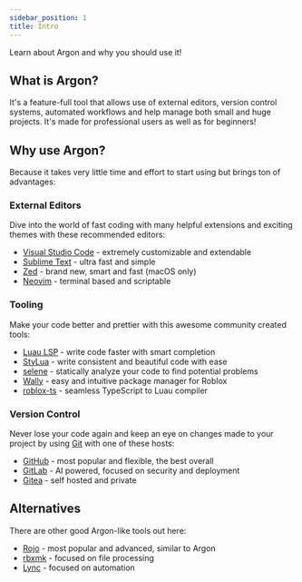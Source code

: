 ```yaml
---
sidebar_position: 1
title: Intro
---
```


Learn about Argon and why you should use it!

## What is Argon?

It's a feature-full tool that allows use of external editors, version control systems, automated workflows and help manage both small and huge projects. It's made for professional users as well as for beginners!

## Why use Argon?

Because it takes very little time and effort to start using but brings ton of advantages:

### External Editors

Dive into the world of fast coding with many helpful extensions and exciting themes with these recommended editors:

- [Visual Studio Code](https://code.visualstudio.com/) - extremely customizable and extendable
- [Sublime Text](https://www.sublimetext.com/) - ultra fast and simple
- [Zed](https://zed.dev/) - brand new, smart and fast (macOS only)
- [Neovim](https://neovim.io/) - terminal based and scriptable

### Tooling

Make your code better and prettier with this awesome community created tools:

- [Luau LSP](https://github.com/JohnnyMorganz/luau-lsp) - write code faster with smart completion
- [StyLua](https://github.com/JohnnyMorganz/StyLua) - write consistent and beautiful code with ease
- [selene](https://kampfkarren.github.io/selene/) - statically analyze your code to find potential problems
- [Wally](https://wally.run/) - easy and intuitive package manager for Roblox
- [roblox-ts](https://roblox-ts.com/) - seamless TypeScript to Luau compiler

### Version Control

Never lose your code again and keep an eye on changes made to your project by using [Git](https://git-scm.com/) with one of these hosts:

- [GitHub](https://github.com/) - most popular and flexible, the best overall
- [GitLab](https://about.gitlab.com/) - AI powered, focused on security and deployment
- [Gitea](https://about.gitea.com/) - self hosted and private

## Alternatives

There are other good Argon-like tools out here:

- [Rojo](https://rojo.space/) - most popular and advanced, similar to Argon
- [rbxmk](https://github.com/anaminus/rbxmk) - focused on file processing
- [Lync](https://iron-stag-games.github.io/lync/) - focused on automation
